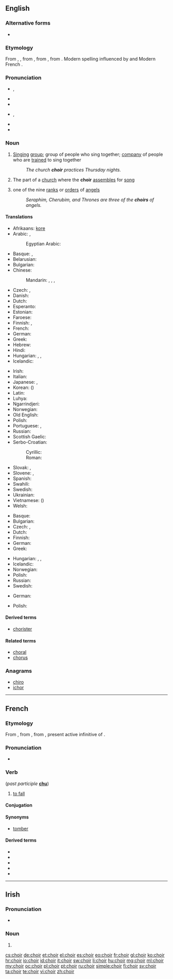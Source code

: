 {{also|chóir}}
==English==
{{wikipedia|Choir (disambiguation)}}

===Alternative forms===
* {{l|en|quire}} {{qualifier|archaic}}

===Etymology===
From {{etyl|enm}} {{term||quer|lang=enm}}, {{term|quere|lang=enm}}, from {{etyl|fro}} {{term|quer|lang=fro}}, from {{etyl|la}} {{term|chorus|lang=la}}, from {{etyl|grc}} {{term|χορός|sc=polytonic|tr=choros||company of dancers or singers|lang=grc}}. Modern spelling influenced by {{term|chorus}} and Modern French {{term|chœur|lang=fr}}.

===Pronunciation===
* {{a|UK}} {{IPA|/kwaɪ.ə(ɹ)/}}, {{X-SAMPA|/kwaI.@(r)/}}
* {{audio|en-uk-choir.ogg|Audio (UK)}}
* {{rhymes|aɪə(r)}}
* {{a|US}} {{IPA|/kwaɪɚ/}}, {{X-SAMPA|/kwaI@`/}}
* {{rhymes|aɪɚ}}
* {{homophones|quire}}

===Noun===
{{wikipedia}}
{{en-noun}}

# [[sing|Singing]] [[group]]; group of people who sing together; [[company]] of people who are [[train]]ed to sing together
#: ''The church '''choir''' practices Thursday nights.''
# The part of a [[church]] where the '''choir''' [[assemble]]s for [[song]]
# {{qualifier|Christian [[angelology]]}} one of the nine [[rank]]s or [[order]]s of [[angel]]s
#: ''Seraphim, Cherubim, and Thrones are three of the '''choirs''' of angels.''

====Translations====
{{trans-top|singing group}}
* Afrikaans: {{t-|af|koor|n}} [[kore]] {{p}}
* Arabic: {{t-|ar|كورال|m|tr=kōrāl|sc=Arab}}, {{t-|ar|جوقة|f|tr=jáwqa|sc=Arab}}
*: Egyptian Arabic: {{tø|arz|كورال|m|tr=korāl|sc=Arab}}
* Basque: {{t-|eu|abesbatza}}, {{t-|eu|koru}}
* Belarusian: {{t-|be|хор|m|tr=xor|sc=Cyrl}}
* Bulgarian: {{t-|bg|хор|m|tr=hor}}
* Chinese:
*: Mandarin: {{t-|cmn|合唱團|sc=Hani}}, {{t-|cmn|合唱团|tr=héchàngtuán|sc=Hani}}, {{t|cmn|唱詩班|sc=Hani}}, {{t|cmn|唱诗班|tr=chàngshībān|sc=Hani}}
* Czech: {{t+|cs|sbor|m}}, {{t-|cs|chór|m}}
* Danish: {{t-|da|kor|n}}
* Dutch: {{t+|nl|koor|n}}
* Esperanto: {{t-|eo|ĥoro}}
* Estonian: {{t+|et|koor}}
* Faroese: {{t-|fo|kór|n}}
* Finnish: {{t+|fi|kuoro}}, {{t+|fi|kööri}} {{qualifier|colloquial}}
* French: {{t+|fr|chœur|m}}
* German: {{t+|de|Chor|m}}
* Greek: {{t+|el|χορωδία|f|tr=chorodía|sc=Grek}}
* Hebrew: {{t+|he|מקהלה|f|tr=maqhela|sc=Hebr}}
* Hindi: {{t-|hi|कोरस|tr=koras|sc=Deva}}
* Hungarian: {{t+|hu|kórus}}, {{t+|hu|énekkar}}, {{t+|hu|kar}}
* Icelandic: {{t+|is|kór|m}}
{{trans-mid}}
* Irish: {{t-|ga|cór|m}}
* Italian: {{t+|it|coro|m}}
* Japanese: {{t-|ja|聖歌隊|tr=せいかたい, seikatai|sc=Jpan}}, {{t-|ja|合唱団|tr=がっしょうだん, gasshōdan|sc=Jpan}}
* Korean: {{t-|ko|합창단|tr=hapchangdan|sc=Hang}} ({{t-|ko|合唱團|sc=Hang}})
* Latin: {{t-|la|chorus|m}}
* Luhya: {{tø|luy|ekwaya}}
* Ngarrindjeri: {{tø|nay|kykulan}}
* Norwegian: {{t+|no|kor|n}}
* Old English: {{t-|ang|chor|m}}
* Polish: {{t+|pl|chór|m}}
* Portuguese: {{t+|pt|coro|m}}, {{t+|pt|coral|m}}
* Russian: {{t+|ru|хор|m|tr=xor}}
* Scottish Gaelic: {{t-|gd|còisir|f}}
* Serbo-Croatian:
*: Cyrillic: {{t-|sh|хор|m|sc=Cyrl}}
*: Roman: {{t-|sh|hor|m}}
* Slovak: {{t-|sk|chór|m}}, {{t-|sk|zbor|m}}
* Slovene: {{t+|sl|zbor|m}}, {{t-|sl|kor|m}}
* Spanish: {{t+|es|coro|m}}
* Swahili: {{t+|sw|kwaya}}
* Swedish: {{t+|sv|kör|c}}
* Ukrainian: {{t-|uk|хор|m|tr=xor|sc=Cyrl}}
* Vietnamese: {{t-|vi|dàn hợp xướng}} ({{t-|vi|團合唱}})
* Welsh: {{t-|cy|côr}}
{{trans-bottom}}

{{trans-top|part of a church for choir assembly}}
* Basque: {{t-|eu|koru}}
* Bulgarian: {{t-|bg|хор|m}}
* Czech: {{t-|cs|kruchta|f}}, {{t-|cs|kůr|m}}
* Dutch: {{t+|nl|koor|n}}
* Finnish: {{t+|fi|kuori}}
* German: {{t+|de|Chor|m}}
* Greek: {{t+|el|χορωδία|f|tr=chorodía|sc=Grek}}
{{trans-mid}}
* Hungarian: {{t+|hu|kórus}}, {{t+|hu|énekkar}}, {{t+|hu|kar}}
* Icelandic: {{t+|is|kór|m}}
* Norwegian: {{t+|no|kor|c}}
* Polish: {{t+|pl|chór|m}}
* Russian: {{t+|ru|хор|alt=хоры|m-p|tr=xorý}}
* Swedish: {{t+|sv|kor|c}}
{{trans-bottom}}

{{trans-top|a rank or order of angels}}
* German: {{t-|de|Engelschor|m}}
{{trans-mid}}
* Polish: {{t+|pl|chór|m}}
{{trans-bottom}}

====Derived terms====
* [[chorister]]

====Related terms====
* [[choral]]
* [[chorus]]

===Anagrams===
* [[chiro#English|chiro]]
* [[ichor#English|ichor]]

----

==French==

===Etymology===
From {{etyl|fro|fr}} {{term|chair|lang=fro}}, from {{etyl|VL.|fr}} {{recons|cadere|cadēre|lang=VL.}}, from {{etyl|la|fr}} {{term|cadere|lang=la}}, present active infinitive of {{term|cado|cadō|lang=la}}.

===Pronunciation===
* {{IPA|/ʃwaʁ/|lang=fr}}

===Verb===
{{fr-verb|type=defective}} (''past participle'' '''[[chu]]''')

# {{literary|lang=fr}} [[fall#Verb|to fall]]

====Conjugation====
{{fr-conj-choir}}

====Synonyms====
* [[tomber]]

====Derived terms====
* {{l|fr|chute}}
* {{l|fr|déchoir}}
* {{l|fr|échoir}}
* {{l|fr|méchoir}}
* {{l|fr|rechoir}}

----

==Irish==

===Pronunciation===
* {{IPA|[xɛɾʲ]|lang=ga}}

===Noun===
{{head|ga|mutated noun}}

# {{mutation of|coir|lang=ga}}

[[cs:choir]]
[[de:choir]]
[[et:choir]]
[[el:choir]]
[[es:choir]]
[[eo:choir]]
[[fr:choir]]
[[gl:choir]]
[[ko:choir]]
[[hr:choir]]
[[io:choir]]
[[id:choir]]
[[it:choir]]
[[sw:choir]]
[[li:choir]]
[[hu:choir]]
[[mg:choir]]
[[ml:choir]]
[[my:choir]]
[[oc:choir]]
[[pl:choir]]
[[pt:choir]]
[[ru:choir]]
[[simple:choir]]
[[fi:choir]]
[[sv:choir]]
[[ta:choir]]
[[te:choir]]
[[vi:choir]]
[[zh:choir]]